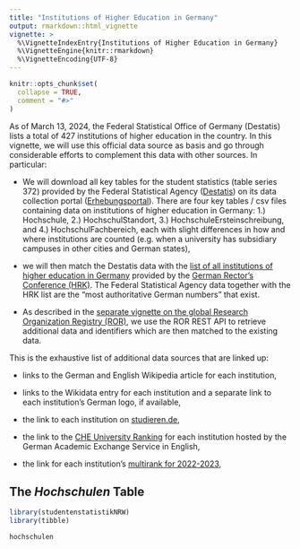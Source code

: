 ```yaml
---
title: "Institutions of Higher Education in Germany"
output: rmarkdown::html_vignette
vignette: >
  %\VignetteIndexEntry{Institutions of Higher Education in Germany}
  %\VignetteEngine{knitr::rmarkdown}
  %\VignetteEncoding{UTF-8}
---
```


```r
knitr::opts_chunk$set(
  collapse = TRUE,
  comment = "#>"
)
```

As of March 13, 2024, the Federal Statistical Office of Germany (Destatis) lists a total of 427 institutions of higher education in the country. In this vignette, we will use this official data source as basis and go through considerable efforts to complement this data with other sources. In particular:

-   We will download all key tables for the student statistics (table series 372) provided by the Federal Statistical Agency ([Destatis](https://www.destatis.de/EN)) on its data collection portal ([Erhebungsportal](https://erhebungsportal.estatistik.de/Erhebungsportal/informationen/statistik-der-studenten-372)). There are four key tables / csv files containing data on institutions of higher education in Germany: 1.) Hochschule, 2.) HochschulStandort, 3.) HochschuleErsteinschreibung, and 4.) HochschulFachbereich, each with slight differences in how and where institutions are counted (e.g. when a university has subsidiary campuses in other cities and German states),

-   we will then match the Destatis data with the [list of all institutions of higher education in Germany](https://www.hochschulkompass.de/hochschulen/downloads.html) provided by the [German Rector's Conference (HRK)](https://www.hrk.de/home/). The Federal Statistical Agency data together with the HRK list are the "most authoritative German numbers" that exist.

-   As described in the [separate vignette on the global Research Organization Registry (ROR)](ror.html), we use the ROR REST API to retrieve additional data and identifiers which are then matched to the existing data.

This is the exhaustive list of additional data sources that are linked up:

-   links to the German and English Wikipedia article for each institution,

-   links to the Wikidata entry for each institution and a separate link to each institution's German logo, if available,

-   the link to each institution on [studieren.de](https://studieren.de/),

-   the link to the [CHE University Ranking](https://www.daad.de/en/studying-in-germany/universities/che-ranking/) for each institution hosted by the German Academic Exchange Service in English,

-   the link for each institution's [multirank for 2022-2023](https://www.umultirank.org/),

## The *Hochschulen* Table

```r
library(studentenstatistikNRW)
library(tibble)

hochschulen
```
